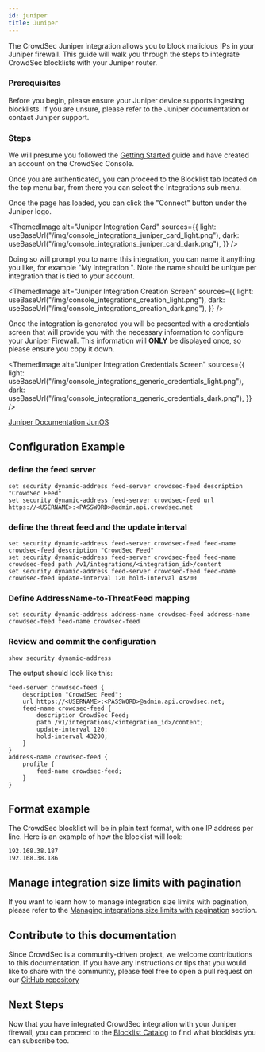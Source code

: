 ```yaml
---
id: juniper
title: Juniper
---
```



The CrowdSec Juniper integration allows you to block malicious IPs in your Juniper firewall. This guide will walk you through the steps to integrate CrowdSec blocklists with your Juniper router.

### Prerequisites

Before you begin, please ensure your Juniper device supports ingesting blocklists. If you are unsure, please refer to the Juniper documentation or contact Juniper support.

### Steps

We will presume you followed the [Getting Started](integrations/intro.mdx) guide and have created an account on the CrowdSec Console.

Once you are authenticated, you can proceed to the Blocklist tab located on the top menu bar, from there you can select the Integrations sub menu.

Once the page has loaded, you can click the "Connect" button under the Juniper logo.

<ThemedImage
    alt="Juniper Integration Card"
    sources={{
        light: useBaseUrl("/img/console_integrations_juniper_card_light.png"),
        dark: useBaseUrl("/img/console_integrations_juniper_card_dark.png"),
    }}
/>

Doing so will prompt you to name this integration, you can name it anything you like, for example "My Integration ". Note the name should be unique per integration that is tied to your account.

<ThemedImage
    alt="Juniper Integration Creation Screen"
    sources={{
        light: useBaseUrl("/img/console_integrations_creation_light.png"),
        dark: useBaseUrl("/img/console_integrations_creation_dark.png"),
    }}
/>

Once the integration is generated you will be presented with a credentials screen that will provide you with the necessary information to configure your Juniper Firewall. This information will **ONLY** be displayed once, so please ensure you copy it down.

<ThemedImage
    alt="Juniper Integration Credentials Screen"
    sources={{
        light: useBaseUrl("/img/console_integrations_generic_credentials_light.png"),
        dark: useBaseUrl("/img/console_integrations_generic_credentials_dark.png"),
    }}
/>

[Juniper Documentation JunOS](https://www.juniper.net/documentation/us/en/software/junos/cli-reference/topics/ref/statement/edit-security-dynamic-address.html)

## Configuration Example

### define the feed server

```
set security dynamic-address feed-server crowdsec-feed description "CrowdSec Feed"
set security dynamic-address feed-server crowdsec-feed url https://<USERNAME>:<PASSWORD>@admin.api.crowdsec.net
```

### define the threat feed and the update interval

```
set security dynamic-address feed-server crowdsec-feed feed-name crowdsec-feed description "CrowdSec Feed"
set security dynamic-address feed-server crowdsec-feed feed-name crowdsec-feed path /v1/integrations/<integration_id>/content
set security dynamic-address feed-server crowdsec-feed feed-name crowdsec-feed update-interval 120 hold-interval 43200
```

### Define AddressName-to-ThreatFeed mapping

```
set security dynamic-address address-name crowdsec-feed address-name crowdsec-feed feed-name crowdsec-feed
```

### Review and commit the configuration

```
show security dynamic-address
```

The output should look like this:

```
feed-server crowdsec-feed {
    description "CrowdSec Feed";
    url https://<USERNAME>:<PASSWORD>@admin.api.crowdsec.net;
    feed-name crowdsec-feed {
        description CrowdSec Feed;
        path /v1/integrations/<integration_id>/content;
        update-interval 120;
        hold-interval 43200;
    }
}
address-name crowdsec-feed {
    profile {
        feed-name crowdsec-feed;
    }
}
```

## Format example

The CrowdSec blocklist will be in plain text format, with one IP address per line. Here is an example of how the blocklist will look:

```
192.168.38.187
192.168.38.186
```

## Manage integration size limits with pagination

If you want to learn how to manage integration size limits with pagination, please refer to the [Managing integrations size limits with pagination](console/service_api/integrations.md#managing-integrations-size-limits-with-pagination) section.

## Contribute to this documentation

Since CrowdSec is a community-driven project, we welcome contributions to this documentation. If you have any instructions or tips that you would like to share with the community, please feel free to open a pull request on our [GitHub repository](https://github.com/crowdsecurity/crowdsec-docs)

## Next Steps

Now that you have integrated CrowdSec integration with your Juniper firewall, you can proceed to the [Blocklist Catalog](console/blocklists/catalog.md) to find what blocklists you can subscribe too. 

